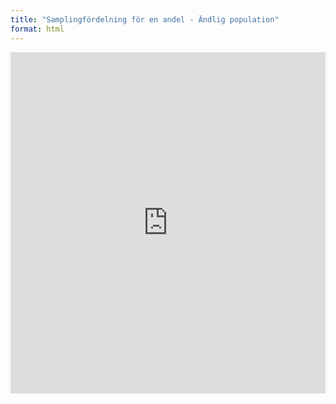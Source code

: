```yaml
---
title: "Samplingfördelning för en andel - Ändlig population"
format: html
---
```


<iframe width="100%" height="546" frameborder="0"
  src="https://observablehq.com/embed/@mattiasvillani/samplingfordelning-for-andel-andlig_pop@1387?cells=viewof+settings%2Cplt"></iframe>